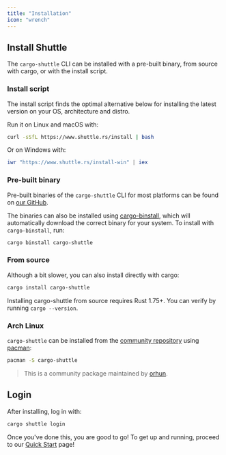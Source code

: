 ```yaml
---
title: "Installation"
icon: "wrench"
---
```


## Install Shuttle

The `cargo-shuttle` CLI can be installed with a pre-built binary, from source with cargo, or with the install script.

### Install script

The install script finds the optimal alternative below for installing the latest version on your OS, architecture and distro.

Run it on Linux and macOS with:

```sh
curl -sSfL https://www.shuttle.rs/install | bash
```

Or on Windows with:

```powershell
iwr "https://www.shuttle.rs/install-win" | iex
```

### Pre-built binary

Pre-built binaries of the `cargo-shuttle` CLI for most platforms can be found on [our GitHub](https://github.com/shuttle-hq/shuttle/releases/latest).

The binaries can also be installed using [cargo-binstall](https://github.com/cargo-bins/cargo-binstall),
which will automatically download the correct binary for your system.
To install with `cargo-binstall`, run:

```sh
cargo binstall cargo-shuttle
```

### From source

Although a bit slower, you can also install directly with cargo:

```sh
cargo install cargo-shuttle
```

<Note>Installing cargo-shuttle from source requires Rust 1.75+. You can verify by running `cargo --version`.</Note>

### Arch Linux

`cargo-shuttle` can be installed from the [community repository](https://archlinux.org/packages/extra/x86_64/cargo-shuttle/) using [pacman](https://wiki.archlinux.org/title/Pacman):

```sh
pacman -S cargo-shuttle
```

> This is a community package maintained by [orhun](https://github.com/orhun).

## Login

After installing, log in with:

```sh
cargo shuttle login
```

Once you've done this, you are good to go!
To get up and running, proceed to our [Quick Start](./quick-start) page!

